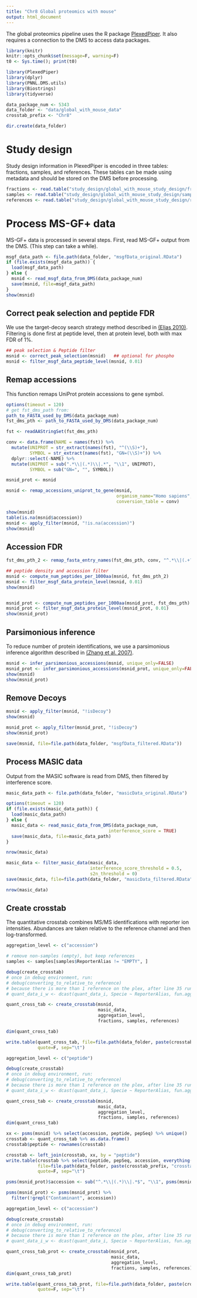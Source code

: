 ```yaml
---
title: "Chr8 Global proteomics with mouse"
output: html_document
---
```


The global proteomics pipeline uses the R package [PlexedPiper](https://github.com/vladpetyuk/PlexedPiper). It also requires a connection to the DMS to access data packages.


```r
library(knitr)
knitr::opts_chunk$set(message=F, warning=F)
t0 <- Sys.time(); print(t0)
```


```r
library(PlexedPiper)
library(dplyr)
library(PNNL.DMS.utils)
library(Biostrings)
library(tidyverse)

data_package_num <- 5343
data_folder <- "data/global_with_mouse_data"
crosstab_prefix <- "Chr8"

dir.create(data_folder)

```


# Study design

Study design information in PlexedPiper is encoded in three tables: fractions, samples, and references. 
These tables can be made using metadata and should be stored on the DMS before processing.

```r
fractions <- read.table("study_design/global_with_mouse_study_design/fractions.txt", sep = "\t", header = T)
samples <- read.table("study_design/global_with_mouse_study_design/samples.txt", sep = "\t", header = T)
references <- read.table("study_design/global_with_mouse_study_design/references.txt", sep = "\t", header = T)

```

# Process MS-GF+ data

MS-GF+ data is processed in several steps. First, read MS-GF+ output from the DMS. (This step can take a while).

```r
msgf_data_path <- file.path(data_folder, "msgfData_original.RData")
if (file.exists(msgf_data_path)) {
  load(msgf_data_path)
} else {
  msnid <- read_msgf_data_from_DMS(data_package_num)
  save(msnid, file=msgf_data_path)
}
show(msnid)

```


## Correct peak selection and peptide FDR
We use the target-decoy search strategy method described in [(Elias 2010)](https://www.ncbi.nlm.nih.gov/pmc/articles/PMC2922680/). 
Filtering is done first at peptide level, then at protein level, both with max FDR of 1%.

```r
## peak selection & Peptide filter
msnid <- correct_peak_selection(msnid)   ## optional for phospho
msnid <- filter_msgf_data_peptide_level(msnid, 0.01)


```


## Remap accessions

This function remaps UniProt protein accessions to gene symbol.

```r
options(timeout = 120)
# get fst_dms_path from:
path_to_FASTA_used_by_DMS(data_package_num)
fst_dms_pth <- path_to_FASTA_used_by_DMS(data_package_num)

fst <- readAAStringSet(fst_dms_pth)

conv <- data.frame(NAME = names(fst)) %>%
  mutate(UNIPROT = str_extract(names(fst), "^(\\S)+"),
         SYMBOL = str_extract(names(fst), "GN=(\\S)+")) %>%
  dplyr::select(-NAME) %>%
  mutate(UNIPROT = sub(".*\\|(.*)\\|.*", "\\1", UNIPROT),
         SYMBOL = sub("GN=", "", SYMBOL))

msnid_prot <- msnid

msnid <- remap_accessions_uniprot_to_gene(msnid,
                                          organism_name="Homo sapiens",
                                          conversion_table = conv)

show(msnid)
table(is.na(msnid$accession))
msnid <- apply_filter(msnid, "!is.na(accession)")
show(msnid)

```


## Accession FDR


```r
fst_dms_pth_2 <- remap_fasta_entry_names(fst_dms_pth, conv, "^.*\\|(.+?)(-\\d+)?\\|.*")

## peptide density and accession filter
msnid <- compute_num_peptides_per_1000aa(msnid, fst_dms_pth_2)
msnid <- filter_msgf_data_protein_level(msnid, 0.01)
show(msnid)


msnid_prot <- compute_num_peptides_per_1000aa(msnid_prot, fst_dms_pth)
msnid_prot <- filter_msgf_data_protein_level(msnid_prot, 0.01)
show(msnid_prot)

```


## Parsimonious inference

To reduce number of protein identifications, we use a parsimonious inference algorithm described in 
[(Zhang et al. 2007)](https://www.ncbi.nlm.nih.gov/pmc/articles/PMC2810678/).

```r
msnid <- infer_parsimonious_accessions(msnid, unique_only=FALSE)
msnid_prot <- infer_parsimonious_accessions(msnid_prot, unique_only=FALSE)
show(msnid)
show(msnid_prot)

```


## Remove Decoys

```r
msnid <- apply_filter(msnid, "!isDecoy")
show(msnid)

msnid_prot <- apply_filter(msnid_prot, "!isDecoy")
show(msnid_prot)

save(msnid, file=file.path(data_folder, "msgfData_filtered.RData"))

```


## Process MASIC data

Output from the MASIC software is read from DMS, then filtered by interference score.


```r
masic_data_path <- file.path(data_folder, "masicData_original.RData")

options(timeout = 120)
if (file.exists(masic_data_path)) {
  load(masic_data_path)
} else {
  masic_data <- read_masic_data_from_DMS(data_package_num,
                                       interference_score = TRUE)
  save(masic_data, file=masic_data_path)
}

nrow(masic_data)
```


```r
masic_data <- filter_masic_data(masic_data,
                                interference_score_threshold = 0.5,
                                s2n_threshold = 0)
save(masic_data, file=file.path(data_folder, "masicData_filtered.RData"))

nrow(masic_data)
```


## Create crosstab

The quantitative crosstab combines MS/MS identifications with reporter ion intensities. 
Abundances are taken relative to the reference channel and then log-transformed.


```r
aggregation_level <- c("accession")

# remove non-samples (empty), but keep references
samples <- samples[samples$ReporterAlias != "EMPTY", ]

debug(create_crosstab)
# once in debug environment, run:
# debug(converting_to_relative_to_reference)
# because there is more than 1 reference on the plex, after line 35 run: 
# quant_data_i_w <- dcast(quant_data_i, Specie ~ ReporterAlias, fun.aggregate = mean, value.var = "Abundance")

quant_cross_tab <- create_crosstab(msnid, 
                                   masic_data, 
                                   aggregation_level, 
                                   fractions, samples, references)

dim(quant_cross_tab)

write.table(quant_cross_tab, file=file.path(data_folder, paste(crosstab_prefix, "crosstab_global_old_database_gene_original.txt", sep="_")),
            quote=F, sep="\t")
```




```r
aggregation_level <- c("peptide")

debug(create_crosstab)
# once in debug environment, run:
# debug(converting_to_relative_to_reference)
# because there is more than 1 reference on the plex, after line 35 run: 
# quant_data_i_w <- dcast(quant_data_i, Specie ~ ReporterAlias, fun.aggregate = mean, value.var = "Abundance")

quant_cross_tab <- create_crosstab(msnid, 
                                   masic_data, 
                                   aggregation_level, 
                                   fractions, samples, references)
dim(quant_cross_tab)

xx <- psms(msnid) %>% select(accession, peptide, pepSeq) %>% unique()
crosstab <- quant_cross_tab %>% as.data.frame()
crosstab$peptide <- rownames(crosstab)

crosstab <- left_join(crosstab, xx, by = "peptide")
write.table(crosstab %>% select(peptide, pepSeq, accession, everything()), 
            file=file.path(data_folder, paste(crosstab_prefix, "crosstab_global_old_database_peptide_original.txt", sep="_")),
            quote=F, sep="\t")
```


```r
psms(msnid_prot)$accession <- sub("^.*\\|(.*)\\|.*$", "\\1", psms(msnid_prot)$accession)

psms(msnid_prot) <- psms(msnid_prot) %>%
  filter(!grepl("Contaminant", accession))

aggregation_level <- c("accession")

debug(create_crosstab)
# once in debug environment, run:
# debug(converting_to_relative_to_reference)
# because there is more than 1 reference on the plex, after line 35 run: 
# quant_data_i_w <- dcast(quant_data_i, Specie ~ ReporterAlias, fun.aggregate = mean, value.var = "Abundance")

quant_cross_tab_prot <- create_crosstab(msnid_prot, 
                                        masic_data, 
                                        aggregation_level, 
                                        fractions, samples, references)
dim(quant_cross_tab_prot)

write.table(quant_cross_tab_prot, file=file.path(data_folder, paste(crosstab_prefix, "crosstab_global_old_database_prot_original.txt", sep="_")),
            quote=F, sep="\t")
```


